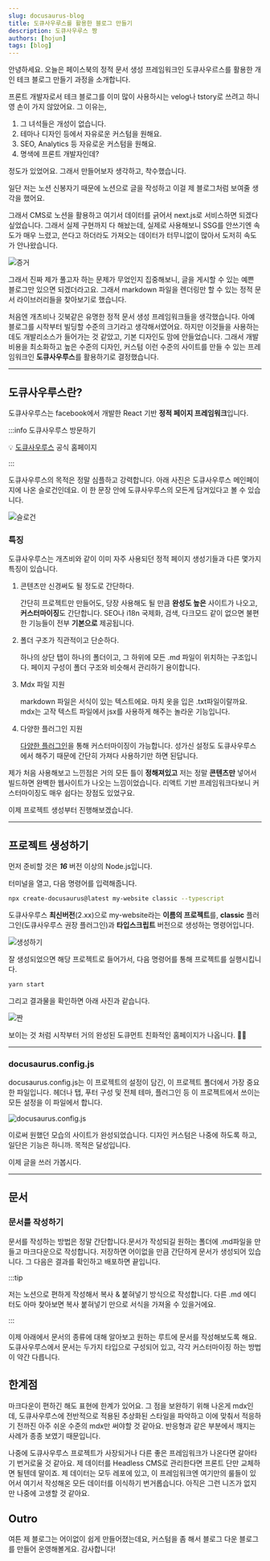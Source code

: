 ```yaml
---
slug: docusaurus-blog
title: 도큐사우루스를 활용한 블로그 만들기
description: 도큐사우루스 짱
authors: [hojun]
tags: [blog]
---
```


안녕하세요. 오늘은 페이스북의 정적 문서 생성 프레임워크인 도큐사우르스를 활용한 개인 테크 블로그 만들기 과정을 소개합니다.

프론트 개발자로서 테크 블로그를 이미 많이 사용하시는 velog나 tstory로 쓰려고 하니 영 손이 가지 않았어요. 그 이유는,

1. 그 녀석들은 개성이 없습니다.
2. 테마나 디자인 등에서 자유로운 커스텀을 원해요.
3. SEO, Analytics 등 자유로운 커스텀을 원해요.
4. 명색에 프론트 개발자인데?

정도가 있었어요. 그래서 만들어보자 생각하고, 착수했습니다.

일단 저는 노션 신봉자기 때문에 노션으로 글을 작성하고 이걸 제 블로그처럼 보여줄 생각을 했어요.

그래서 CMS로 노션을 활용하고 여기서 데이터를 긁어서 next.js로 서비스하면 되겠다 싶었습니다. 그래서 실제 구현까지 다 해놨는데, 실제로 사용해보니 SSG를 안쓰기엔 속도가 매우 느렸고, 쓴다고 하더라도 가져오는 데이터가 터무니없이 많아서 도저히 속도가 안나왔습니다.

![증거](https://lnwblzacktgzeiihvxtu.supabase.co/storage/v1/object/public/contents/prod/1.png-114553)

그래서 진짜 제가 풀고자 하는 문제가 무었인지 집중해보니, 글을 게시할 수 있는 예쁜 블로그만 있으면 되겠더라고요. 그래서 markdown 파일을 렌더링만 할 수 있는 정적 문서 라이브러리들을 찾아보기로 했습니다.

처음엔 개츠비나 깃북같은 유명한 정적 문서 생성 프레임워크들을 생각했습니다. 아예 블로그를 시작부터 빌딩할 수준의 크기라고 생각해서였어요. 하지만 이것들을 사용하는데도 개발리소스가 들어가는 것 같았고, 기본 디자인도 맘에 안들었습니다. 그래서 개발비용을 최소화하고 높은 수준의 디자인, 커스텀 이런 수준의 사이트를 만들 수 있는 프레임워크인 **도큐사우루스**를 활용하기로 결정했습니다.

---

## 도큐사우루스란?

도큐사우루스는 facebook에서 개발한 React 기반 **정적 페이지 프레임워크**입니다.

:::info 도큐사우루스 방문하기

💡 [도큐사우루스](https://docusaurus.io/ko/) 공식 홈페이지

:::

도큐사우루스의 목적은 정말 심플하고 강력합니다. 아래 사진은 도큐사우루스 메인페이지에 나온 슬로건인데요. 이 한 문장 안에 도큐사우루스의 모든게 담겨있다고 볼 수 있습니다.

![슬로건](https://lnwblzacktgzeiihvxtu.supabase.co/storage/v1/object/public/contents/prod/docusaurus-slog.png-60453)

### 특징

도큐사우루스는 개츠비와 같이 이미 자주 사용되던 정적 페이지 생성기들과 다른 몇가지 특징이 있습니다.

1. 콘텐츠만 신경써도 될 정도로 간단하다.

   간단히 프로젝트만 만들어도, 당장 사용해도 될 만큼 **완성도 높은** 사이트가 나오고, **커스터마이징**도 간단합니다.
   SEO나 i18n 국제화, 검색, 다크모드 같이 없으면 불편한 기능들이 전부 **기본으로** 제공됩니다.

2. 폴더 구조가 직관적이고 단순하다.

   하나의 상단 탭이 하나의 폴더이고, 그 하위에 모든 .md 파일이 위치하는 구조입니다.
   페이지 구성이 폴더 구조와 비슷해서 관리하기 용이합니다.

3. Mdx 파일 지원

   markdown 파일은 서식이 있는 텍스트에요. 마치 옷을 입은 .txt파일이랄까요. mdx는 고작 텍스트 파일에서 jsx를 사용하게 해주는 놀라운 기능입니다.

4. 다양한 플러그인 지원

   [다양한 플러그인](https://docusaurus.io/ko/docs/api/plugins)을 통해 커스터마이징이 가능합니다. 성가신 설정도 도큐사우루스에서 해주기 때문에 간단히 가져다 사용하기만 하면 된답니다.

제가 처음 사용해보고 느낀점은 거의 모든 틀이 **정해져있고** 저는 정말 **콘텐츠만** 넣어서 빌드하면 완벽한 웹사이트가 나오는 느낌이었습니다. 리액트 기반 프레임워크다보니 커스터마이징도 매우 쉽다는 장점도 있었구요.

이제 프로젝트 생성부터 진행해보겠습니다.

---

## 프로젝트 생성하기

먼저 준비할 것은 **_16_** 버전 이상의 Node.js입니다.

터미널을 열고, 다음 명령어를 입력해줍니다.

```bash
npx create-docusaurus@latest my-website classic --typescript
```

도큐사우루스 **최신버전**(2.xx)으로 my-website라는 **이름의 프로젝트**를, **classic** 플러그인(도큐사우루스 권장 플러그인)과 **타입스크립트** 버전으로 생성하는 명령어입니다.

![생성하기](https://lnwblzacktgzeiihvxtu.supabase.co/storage/v1/object/public/contents/prod/create-docusaurus.png-72806)

잘 생성되었으면 해당 프로젝트로 들어가서, 다음 명령어를 통해 프로젝트를 실행시킵니다.

```bash
yarn start
```

그리고 결과물을 확인하면 아래 사진과 같습니다.

![짠](https://lnwblzacktgzeiihvxtu.supabase.co/storage/v1/object/public/contents/prod/docusaurus-done.png-521277)

보이는 것 처럼 시작부터 거의 완성된 도큐먼트 친화적인 홈페이지가 나옵니다. 👍🏻

---

### docusaurus.config.js

docusaurus.config.js는 이 프로젝트의 설정이 담긴, 이 프로젝트 폴더에서 가장 중요한 파일입니다. 헤더나 탭, 푸터 구성 및 전체 테마, 플러그인 등 이 프로젝트에서 쓰이는 모든 설정을 이 파일에서 합니다.

![docusaurus.config.js](https://lnwblzacktgzeiihvxtu.supabase.co/storage/v1/object/public/contents/prod/config.png-76142)

이로써 원했던 모습의 사이트가 완성되었습니다. 디자인 커스텀은 나중에 하도록 하고, 일단은 기능은 하니까. 목적은 달성입니다.

이제 글을 쓰러 가봅시다.

---

## 문서

### 문서를 작성하기

문서를 작성하는 방법은 정말 간단합니다.문서가 작성되길 원하는 폴더에 .md파일을 만들고 마크다운으로 작성합니다. 저장하면 어이없을 만큼 간단하게 문서가 생성되어 있습니다. 그 다음은 결과를 확인하고 배포하면 끝입니다.

:::tip

저는 노션으로 편하게 작성해서 복사 & 붙혀넣기 방식으로 작성합니다. 다른 .md 에디터도 아마 찾아보면 복사 붙혀넣기 만으로 서식을 가져올 수 있을거에요.

:::

이제 아래에서 문서의 종류에 대해 알아보고 원하는 루트에 문서를 작성해보도록 해요. 도큐사우루스에서 문서는 두가지 타입으로 구성되어 있고, 각각 커스터마이징 하는 방법이 약간 다릅니다.

## 한계점

마크다운이 편하긴 해도 표현에 한계가 있어요. 그 점을 보완하기 위해 나온게 mdx인데, 도큐사우루스에 전반적으로 적용된 추상화된 스타일을 파악하고 이에 맞춰서 적응하기 전까진 아주 쉬운 수준의 mdx만 써야할 것 같아요. 반응형과 같은 부분에서 깨지는 사례가 종종 보였기 때문입니다.

나중에 도큐사우루스 프로젝트가 사장되거나 다른 좋은 프레임워크가 나온다면 갈아타기 번거로울 것 같아요. 제 데이터를 Headless CMS로 관리한다면 프론트 단만 교체하면 될텐데 말이죠. 제 데이터는 모두 레포에 있고, 이 프레임워크엔 여기만의 룰들이 있어서 여기서 작성해온 모든 데이터를 이식하기 번거롭습니다. 아직은 그런 니즈가 없지만 나중에 고생할 것 같아요.

## Outro

여튼 제 블로그는 어이없이 쉽게 만들어졌는데요, 커스텀을 좀 해서 블로그 다운 블로그를 만들어 운영해볼게요. 감사합니다!
